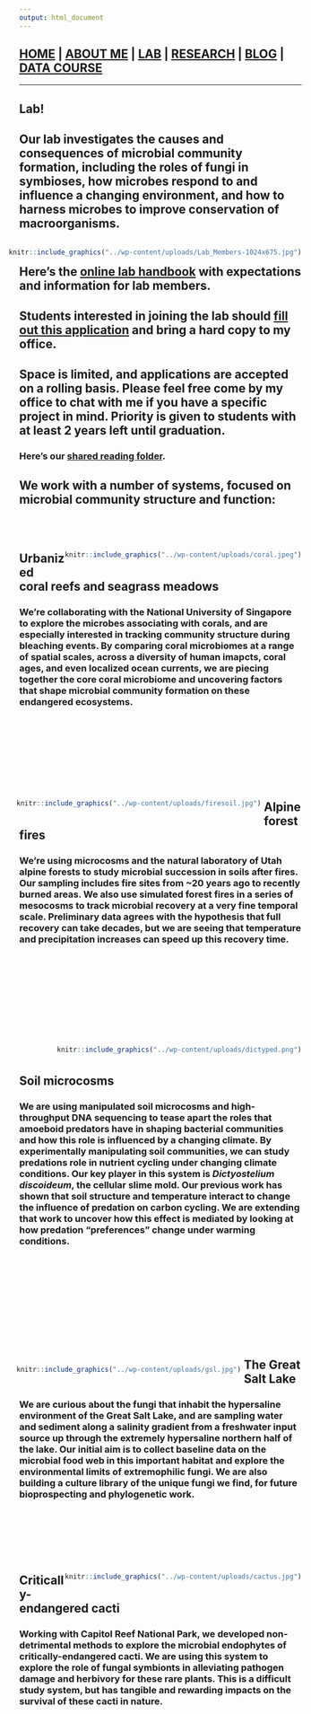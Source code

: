 ```yaml
---
output: html_document
---
```


<style type="text/css">
.main-container {
  max-width: 1800px;
  margin-left: auto;
  margin-right: auto;
}
</style>

## [HOME](http://gzahn.github.io/) | [ABOUT ME](http://gzahn.github.io/about-me/) | [LAB](http://gzahn.github.io/lab/) | [RESEARCH](http://gzahn.github.io/pubs-and-pres/) | [BLOG](http://gzahn.github.io/blog-archive/) | [DATA COURSE](http://gzahn.github.io/data-course/)

___

<style>
div.gray { background-color:#aabdaf; border-radius: 5px; padding: 20px;}
</style>
<div class = "gray">

# Lab!

## Our lab investigates the causes and consequences of microbial community formation, including the roles of fungi in symbioses, how microbes respond to and influence a changing environment, and how to harness microbes to improve conservation of macroorganisms.

<div style= "float:right;position: relative;">
```r
knitr::include_graphics("../wp-content/uploads/Lab_Members-1024x675.jpg")
```
</div>


## Here’s the [online lab handbook](https://github.com/gzahn/Lab_Manual/blob/master/README.md) with expectations and information for lab members.

## Students interested in joining the lab should [fill out this application](https://github.com/gzahn/Profile/raw/master/Student_Research_Application.docx) and bring a hard copy to my office.

## Space is limited, and applications are accepted on a rolling basis. Please feel free come by my office to chat with me if you have a specific project in mind. Priority is given to students with at least 2 years left until graduation.

### Here's our [shared reading folder](https://www.zotero.org/groups/415455/microbe_ecology/items?).
</div>

<style>
div.blue { background-color:#a89d82; border-radius: 5px; padding: 20px;}
</style>
<div class = "blue">

# **We work with a number of systems, focused on microbial community structure and function:**
<br><br>

<div style= "float:right;position: relative;">
```r
knitr::include_graphics("../wp-content/uploads/coral.jpeg")
```
</div>

## **Urbanized coral reefs and seagrass meadows**
### We're collaborating with the National University of Singapore to explore the microbes associating with corals, and are especially interested in tracking community structure during bleaching events. By comparing coral microbiomes at a range of spatial scales, across a diversity of human imapcts, coral ages, and even localized ocean currents, we are piecing together the core coral microbiome and uncovering factors that shape microbial community formation on these endangered ecosystems.
<br><br><br><br><br><br><br>

<div style= "float:left;position: relative;left: -5px">
```r
knitr::include_graphics("../wp-content/uploads/firesoil.jpg")
```
</div>

## **Alpine forest fires**
### We're using microcosms and the natural laboratory of Utah alpine forests to study microbial succession in soils after fires. Our sampling includes fire sites from ~20 years ago to recently burned areas. We also use simulated forest fires in a series of mesocosms to track microbial recovery at a very fine temporal scale. Preliminary data agrees with the hypothesis that full recovery can take decades, but we are seeing that temperature and precipitation increases can speed up this recovery time.
<br><br><br><br><br><br><br><br>

<div style= "float:right;position: relative;">
```r
knitr::include_graphics("../wp-content/uploads/dictyped.png")
```
</div>

<br><br>

## **Soil microcosms**
### We are using manipulated soil microcosms and high-throughput DNA sequencing to tease apart the roles that amoeboid predators have in shaping bacterial communities and how this role is influenced by a changing climate. By experimentally manipulating soil communities, we can study predations role in nutrient cycling under changing climate conditions. Our key player in this system is *Dictyostelium discoideum*, the cellular slime mold. Our previous work has shown that soil structure and temperature interact to change the influence of predation on carbon cycling. We are extending that work to uncover how this effect is mediated by looking at how predation "preferences" change under warming conditions.
<br><br><br><br><br><br><br><br><br>


<div style= "float:left;position: relative;left: -5px;top: 15">
```r
knitr::include_graphics("../wp-content/uploads/gsl.jpg")
```
</div>

## **The Great Salt Lake**
### We are curious about the fungi that inhabit the hypersaline environment of the Great Salt Lake, and are sampling water and sediment along a salinity gradient from a freshwater input source up through the extremely hypersaline northern half of the lake. Our initial aim is to collect baseline data on the microbial food web in this important habitat and explore the environmental limits of extremophilic fungi. We are also building a culture library of the unique fungi we find, for future bioprospecting and phylogenetic work.
<br><br><br><br><br>


<div style= "float:right;position: relative;">
```r
knitr::include_graphics("../wp-content/uploads/cactus.jpg")
```
</div>

## **Critically-endangered cacti**
### Working with Capitol Reef National Park, we developed non-detrimental methods to explore the microbial endophytes of critically-endangered cacti. We are using this system to explore the role of fungal symbionts in alleviating pathogen damage and herbivory for these rare plants.  This is a difficult study system, but has tangible and rewarding impacts on the survival of these cacti in nature.
<br><br><br><br><br><br><br><br><br><br><br><br><br>
 
</div>
